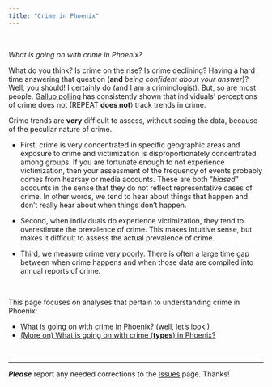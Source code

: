 ```yaml
---
title: "Crime in Phoenix"
---
```


<br>

*What is going on with crime in Phoenix?*

What do you think? Is crime on the rise? Is crime declining? Having a hard time answering that question (**and** *being confident about your answer*)? Well, you should! I certainly do (and [I am a criminologist](https://jacobtnyoung.github.io/)). But, so are most people. [Gallup polling](https://news.gallup.com/poll/268283/describe-problem-crime-serious.aspx) has consistently shown that individuals' perceptions of crime does not (REPEAT **does not**) track trends in crime.  

Crime trends are **very** difficult to assess, without seeing the data, because of the peculiar nature of crime. 

  * First, crime is very concentrated in specific geographic areas and exposure to crime and victimization is disproportionately concentrated among groups. If you are fortunate enough to not experience victimization, then your assessment of the frequency of events probably comes from hearsay or media accounts. These are both "*biased*" accounts in the sense that they do not reflect representative cases of crime. In other words, we tend to hear about things that happen and don't really hear about when things don't happen.  

  * Second, when individuals do experience victimization, they tend to overestimate the prevalence of crime. This makes intuitive sense, but makes it difficult to assess the actual prevalence of crime.  

  * Third, we measure crime very poorly. There is often a large time gap between when crime happens and when those data are compiled into annual reports of crime. 

<br>

This page focuses on analyses that pertain to understanding crime in Phoenix:  

  * [What is going on with crime in Phoenix? (well, let's look!)](https://jacobtnyoung.github.io/OpenCrimPhx/docs/crime-trends.html)  
  * [(More on) What is going on with crime (**types**) in Phoenix?](https://jacobtnyoung.github.io/OpenCrimPhx/docs/crime-types.html)



<br>

----

***Please*** report any needed corrections to the [Issues](https://github.com/jacobtnyoung/OpenCrimPhx/issues/new) page. Thanks!

<br>